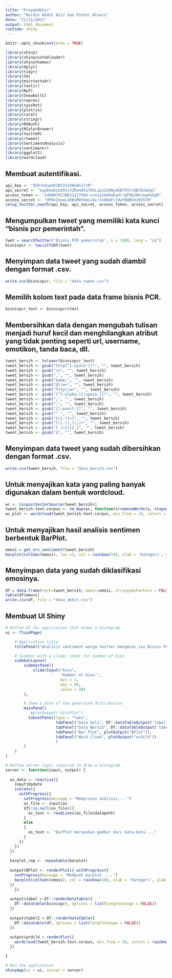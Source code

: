 ```yaml
---
title: "ProyekAkhir"
author: "Nurdin Abdul Aziz dan Pieter Alvaro"
date: "21/11/2021"
output: html_document
runtime: shiny
---
```


```r
knitr::opts_chunk$set(echo = TRUE)
```

```r
library(shiny)
library(shinycustomloader)
library(shinythemes)
library(dplyr)
library(tidyr)
library(tm)
library(mscstexta4r)
library(textir)
library(NLP)
library(SnowballC)
library(reprex)
library(syuzhet)
library(plotrix)
library(caret)
library(stringr)
library(ROAuth)
library(RColorBrewer)
library(twitteR)
library(rtweet)
library(SentimentAnalysis)
library(sentimentr)
library(ggplot2)
library(wordcloud)
```

## Membuat autentifikasi.
```r
api_key <- "SO9rhduadU1Nt551X8e0nJltR"
api_secret <- "eap6Xabzkd5ScVZRnn05a7U5Lzpv2e9Qy4GBf9TnlQB7WJaVgI"
access_token <- "1460076138651217920-vcViqIkHOaKyHlrgF9QJ0kJuqVwhgM"
access_secret <- "OP8x2newL4XWsMOYkmvzXLrJnO8qFcj9wYQ0BShzNJ5SM"
setup_twitter_oauth(api_key, api_secret, access_token, access_secret)
```

## Mengumpulkan tweet yang memiliki kata kunci "bisnis pcr pemerintah".
```r
twet = searchTwitter('Bisnis PCR pemerintah', n = 1000, lang = "id")
bisnispcr <- twListToDF(twet)
```

## Menyimpan data tweet yang sudah diambil dengan format .csv.
```r
write.csv(bisnispcr, file = "data_tweet.csv")
```

## Memilih kolom text pada data frame bisnis PCR.
```r
bisnispcr_text <- bisnispcr$text
```

## Membersihkan data dengan mengubah tulisan menjadi huruf kecil dan menghilangkan atribut yang tidak penting seperti url, username, emotikon, tanda baca, dll.
```r
tweet_bersih <- tolower(bisnispcr_text)
tweet_bersih <- gsub("http[^[:space:]]*", "", tweet_bersih)
tweet_bersih <- gsub("\n", "", tweet_bersih)
tweet_bersih <- gsub(",", "", tweet_bersih)
tweet_bersih <- gsub("&amp;", "", tweet_bersih)
tweet_bersih <- gsub("@\\w+", "", tweet_bersih)
tweet_bersih <- gsub("http\\w+", "", tweet_bersih)
tweet_bersih <- gsub("[^[:alpha:][:space:]]*", "", tweet_bersih)
tweet_bersih <- gsub(";", "", tweet_bersih)
tweet_bersih <- gsub(":", "", tweet_bersih)
tweet_bersih <- gsub("[[:punct:]]", "", tweet_bersih)
tweet_bersih <- gsub("^ ", "", tweet_bersih)
tweet_bersih <- gsub("[<].*[>]", "", tweet_bersih)
tweet_bersih <- gsub("[\\.\\,\\;]+", "", tweet_bersih)
tweet_bersih <- gsub("[ |\t]{2,}", "", tweet_bersih)
tweet_bersih <- gsub("$", "", tweet_bersih)
```

## Menyimpan data tweet yang sudah dibersihkan dengan format .csv.
```r
write.csv(tweet_bersih, file = "data_bersih.csv")
```

## Untuk menyajikan kata yang paling banyak digunakan dalam bentuk wordcloud.
```r
wc <- Corpus(VectorSource(tweet_bersih))
tweet_bersih.text.corpus <- tm_map(wc, function(x)removeWords(x, stopwords()))
wc_plot <- wordcloud(tweet_bersih.text.corpus, min.freq = 10, colors = rainbow(100), max.words = 100)
```

## Untuk menyajikan hasil analisis sentimen berbentuk BarPlot.
```r
emosi = get_nrc_sentiment(tweet_bersih)
barplot(colSums(emosi), las =2, col = rainbow(10), xlab = 'Kategori', ylab = 'Jumlah', main = "Analisis sentiment warga twitter mengenai isu Bisnis PCR yang dilakukan oleh pemerintah")
```

## Menyimpan data yang sudah diklasifikasi emosinya.
```r
df = data.frame(text=tweet_bersih, emosi=emosi, stringsAsFactors = FALSE)
table(df$emosi)
write.csv(df, file = "data_akhir.csv")
```
## Membuat UI Shiny
```r
# Define UI for application that draws a histogram
ui <- fluidPage(

    # Application title
    titlePanel("Analisis sentiment warga twitter mengenai isu Bisnis PCR yang dilakukan oleh pemerintah"),

    # Sidebar with a slider input for number of bins 
    sidebarLayout(
        sidebarPanel(
            sliderInput("bins",
                        "Number of bins:",
                        min = 1,
                        max = 50,
                        value = 30)
        ),

        # Show a plot of the generated distribution
        mainPanel(
           #plotOutput("distPlot")
          tabsetPanel(type = "tabs",
                      tabPanel("Data Asli", DT::dataTableOutput('tabel')),
                      tabPanel("Data Bersih", DT::dataTableOutput('tabel2')),
                      tabPanel("Bar Plot", plotOutput("BPlot")),
                      tabPanel("Word Cloud", plotOutput("wrdcld"))
                      )
        )
    )
)

# Define server logic required to draw a histogram
server <- function(input, output) {
  
  as_data <- reactive({
    input$Update
    isolate({
      withProgress({
        setProgress(message = "Memproses analisis....")
        as_file <- input$as
        if(!is.null(as_file)){
          as_text <- readLines(as_file$datapath)
        }
        else
        {
          as_text <- "BarPlot merupakan gambar dari kata-kata...."
        }
      })
    })
  })
  
  barplot_rep <- repeatable(barplot)
  
  output$BPlot <- renderPlot({ withProgress({
    setProgress(message = "Membuat barplot.....")
    barplot(colSums(emosi), col = rainbow(10), xlab = 'Kategori', ylab = 'Jumlah', main = "Analisis Sentimen Terhadap Bisnis PCR")
  })
    })
  
  output$tabel = DT::renderDataTable({
    DT::datatable(bisnispcr, options = list(lengthchange = FALSE))
  })
  
  output$tabel2 = DT::renderDataTable({
    DT::datatable(df, options = list(lengthchange = FALSE))
  })
  
  output$wrdcld = renderPlot({
    wordcloud(tweet_bersih.text.corpus, min.freq = 10, colors = rainbow(100), max.words = 100)
  })

}

# Run the application 
shinyApp(ui = ui, server = server)
```




